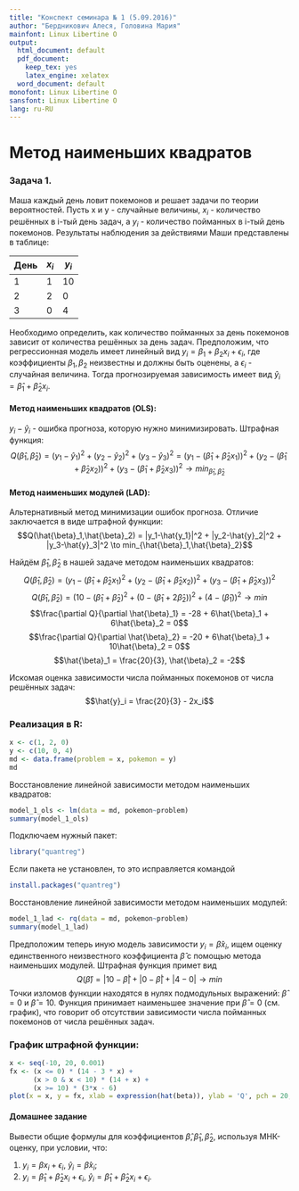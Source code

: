 ```yaml
---
title: "Конспект семинара № 1 (5.09.2016)"
author: "Бердникович Алеся, Головина Мария"
mainfont: Linux Libertine O
output:
  html_document: default
  pdf_document:
    keep_tex: yes
    latex_engine: xelatex
  word_document: default
monofont: Linux Libertine O
sansfont: Linux Libertine O
lang: ru-RU
---
```


# Метод наименьших квадратов

### Задача 1.
Маша каждый день ловит покемонов и решает задачи по теории вероятностей. Пусть x и y - случайные величины, $x_i$ - количество решённых в i-тый день задач, а $y_i$ - количество пойманных в i-тый день покемонов. Результаты наблюдения за действиями Маши представлены в таблице:

День|$x_i$|$y_i$
----|-----|-----
1   |1    |10
2   |2    |0
3   |0    |4

Необходимо определить, как количество пойманных за день покемонов зависит от количества решённых за день задач. Предположим, что регрессионная модель имеет линейный вид
$y_i = \beta_1+\beta_2 x_i + \epsilon_i$,
где коэффициенты $\beta_1, \beta_2$ неизвестны и должны быть оценены, а $\epsilon_i$ - случайная величина. Тогда прогнозируемая зависимость имеет вид $\hat{y}_i=\hat{\beta}_1+\hat{\beta}_2x_i$.

#### Метод наименьших квадратов (OLS):


$y_i-\hat{y}_i$ - ошибка прогноза, которую нужно минимизировать. Штрафная функция: $$Q(\hat{\beta}_1,\hat{\beta}_2) = (y_1-\hat{y}_1)^2 + (y_2-\hat{y}_2)^2 + (y_3-\hat{y}_3)^2 = (y_1-(\hat{\beta}_1+\hat{\beta}_2 x_1))^2 + (y_2-(\hat{\beta}_1+\hat{\beta}_2x_2))^2 + (y_3-(\hat{\beta}_1+\hat{\beta}_2x_3))^2 \to min_{\hat{\beta}_1,\hat{\beta}_2}$$

#### Метод наименьших модулей (LAD):


Альтернативный метод минимизации ошибок прогноза. Отличие заключается в виде штрафной функции: $$Q(\hat{\beta}_1,\hat{\beta}_2) = |y_1-\hat{y_1}|^2 + |y_2-\hat{y}_2|^2 + |y_3-\hat{y}_3|^2 \to min_{\hat{\beta}_1,\hat{\beta}_2}$$

 
Найдём $\hat{\beta}_1,\hat{\beta}_2$ в нашей задаче методом наименьших квадратов:
$$Q(\hat{\beta}_1,\hat{\beta}_2) = (y_1-(\hat{\beta}_1+\hat{\beta}_2x_1)^2 + (y_2-(\hat{\beta}_1+\hat{\beta}_2x_2))^2 + (y_3-(\hat{\beta}_1+\hat{\beta}_2x_3))^2$$
$$Q(\hat{\beta}_1,\hat{\beta}_2) = (10-(\hat{\beta}_1+\hat{\beta}_2)^2 + (0-(\hat{\beta}_1+2\hat{\beta}_2))^2 + (4-(\hat{\beta}_1))^2 \to min$$
$$\frac{\partial Q}{\partial \hat{\beta}_1} = -28 + 6\hat{\beta}_1 + 6\hat{\beta}_2 = 0$$
$$\frac{\partial Q}{\partial \hat{\beta}_2} = -20 + 6\hat{\beta}_1 + 10\hat{\beta}_2 = 0$$
$$\hat{\beta}_1 = \frac{20}{3}, \hat{\beta}_2 = -2$$

Искомая оценка зависимости числа пойманных покемонов от числа решённых задач:
$$\hat{y}_i = \frac{20}{3} - 2x_i$$
\newpage

### Реализация в R:


```r
x <- c(1, 2, 0)
y <- c(10, 0, 4)
md <- data.frame(problem = x, pokemon = y)
md
```


Восстановление линейной зависимости методом наименьших квадратов:
```r
model_1_ols <- lm(data = md, pokemon~problem)
summary(model_1_ols)
```


Подключаем нужный пакет:
```r
library("quantreg") 
```

Если пакета не установлен, то это исправляется командой
```r
install.packages("quantreg")
```




Восстановление линейной зависимости методом наименьших модулей:
```r
model_1_lad <- rq(data = md, pokemon~problem)
summary(model_1_lad)
```

Предположим теперь иную модель зависимости $y_i = \hat{\beta}x_i$, ищем оценку единственного неизвестного коэффициента $\hat{\beta}$ с помощью метода наименьших модулей. Штрафная функция примет вид
$$Q(\hat{\beta}) = |10-\hat{\beta}| + |0-\hat{\beta}| + |4-0| \to min$$
Точки изломов функции находятся в нулях подмодульных выражений: $\hat{\beta}=0$ и $\hat{\beta}=10$. Функция принимает наименьшее значение при $\hat{\beta}=0$ (см. график), что говорит об отсутствии зависимости числа пойманных покемонов от числа решённых задач.

### График штрафной функции:


```r
x <- seq(-10, 20, 0.001)
fx <- (x <= 0) * (14 - 3 * x) +
      (x > 0 & x < 10) * (14 + x) +
      (x >= 10) * (3*x - 6)
plot(x = x, y = fx, xlab = expression(hat(beta)), ylab = 'Q', pch = 20, col = 'orchid4')
```

#### Домашнее задание

Вывести общие формулы для коэффициентов $\hat{\beta}, \hat{\beta}_1, \hat{\beta}_2$, используя МНК-оценку, при условии, что:

1. $y_i = \beta x_i + \epsilon_i, \  \hat{y}_i = \hat{\beta} x_i$;
2. $y_i = \hat{\beta}_1 + \hat{\beta}_2 x_i + \epsilon_i, \  \hat{y}_i = \hat{\beta}_1+\hat{\beta}_2 x_i + \epsilon_i$.
